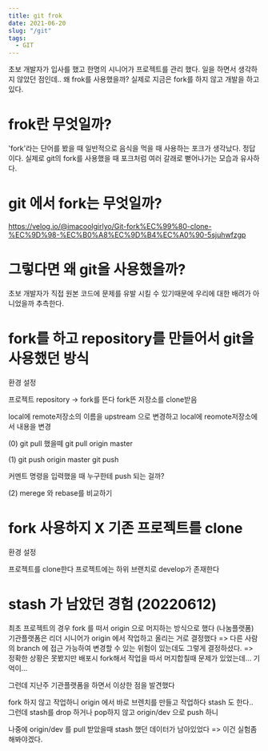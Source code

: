 ```yaml
---
title: git frok
date: 2021-06-20
slug: "/git"
tags:
  - GIT
---
```

초보 개발자가 입사를 했고
한명의 시니어가 프로젝트를 관리 했다.
일을 하면서 생각하지 않았던 점인데..
왜 frok를 사용했을까?
실제로 지금은 fork를 하지 않고 개발을 하고 있다.

# frok란 무엇일까?
'fork'라는 단어를 봤을 때
일반적으로 음식을 먹을 때 사용하는 포크가 생각났다.
정답이다.
실제로 git의 fork를 사용했을 때
포크처럼 여러 갈래로 뻗어나가는 모습과 유사하다.

# git 에서 fork는 무엇일까?
https://velog.io/@imacoolgirlyo/Git-fork%EC%99%80-clone-%EC%9D%98-%EC%B0%A8%EC%9D%B4%EC%A0%90-5sjuhwfzgp

# 그렇다면 왜 git을 사용했을까?
초보 개발자가 직접 원본 코드에 문제를 유발 시킬 수 있기때문에
우리에 대한 배려가 아니었을까 추측한다.

# fork를 하고 repository를 만들어서 git을 사용했던 방식

환경 설정

프로젝트 repository -> fork를 뜬다
fork뜬 저장소를 clone받음

local에 remote저장소의 이름을 upstream 으로 변경하고
local에 reomote저장소에서 내용을 변경

(0)
git pull 했을떼
git pull origin master

(1)
git push origin master
git push

커멘트 명령을 입력했을 때 누구한테 push 되는 걸까?

(2) merege 와 rebase를 비교하기


# fork 사용하지 X 기존 프로젝트를 clone
환경 설정

프로젝트를 clone한다
프로젝트에는 하위 브랜치로 develop가 존재한다

# stash 가 남았던 경험 (20220612)
최초 프로젝트의 경우 fork 를 떠서 origin 으로 머지하는 방식으로 했다 (나눔플랫폼)
기관플랫폼은 리더 시니어가 origin 에서 작업하고 올리는 거로 결정했다 
=> 다른 사람의 branch 에 접근 가능하여 변경할 수 있는 위험이 있는데도 그렇게 결정하셨다.
=> 정확한 상황은 못봤지만 배포시 fork해서 작업을 따서 머지합칠때 문제가 있었는데... 기억이...

그런데 지난주 기관플랫폼을 하면서 이상한 점을 발견했다

fork 하지 않고 작업하니 origin 에서 바로 브렌치를 만들고
작업하다 stash 도 한다..
그런데 stash를 drop 하거나 pop하지 않고 origin/dev 으로 push 하니 

나중에 origin/dev 를 pull 받았을때  stash 했던 데이터가 남아있었다 => 이건 실험좀 해봐야겠다.






